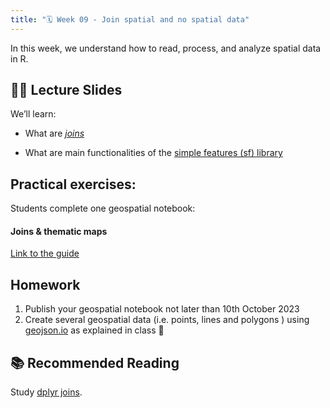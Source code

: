 ```yaml
---
title: "🗓️ Week 09 - Join spatial and no spatial data"
---
```


In this week, we understand how to read, process, and analyze spatial data in R. 


## 👨‍🏫 Lecture Slides 

We'll learn:

- What are [*joins*](https://dplyr.tidyverse.org/reference/mutate-joins.html)

- What are main functionalities of the [simple features (sf) library](https://github.com/rstudio/cheatsheets/blob/main/sf.pdf)


## **Practical exercises**:

Students complete one geospatial notebook:

#### Joins & thematic maps
::: {.callout-important collapse="true"}
[Link to the guide](https://rpubs.com/ials2un/thematic_maps_v2)
:::


## Homework
1. Publish your geospatial notebook not later than 10th October 2023
2. Create several geospatial data (i.e. points, lines and polygons ) using [geojson.io](https://geojson.io/) as explained in class
🎥 

## 📚 Recommended Reading 

Study [dplyr joins](https://dplyr.tidyverse.org/reference/mutate-joins.html).





